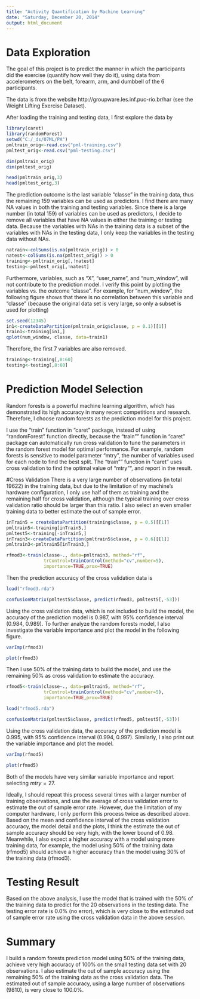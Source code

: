 ```yaml
---
title: "Activity Quantification by Machine Learning"
date: "Saturday, December 20, 2014"
output: html_document
---
```


# Data Exploration
The goal of this project is to predict the manner in which the participants did the exercise (quantify how well they do it), using data from accelerometers on the belt, forearm, arm, and dumbbell of the 6 participants. 

The data is from the website  http://groupware.les.inf.puc-rio.br/har (see the Weight Lifting Exercise Dataset). 

After loading the training and testing data, I first explore the data by 

```r
library(caret)
library(randomForest)
setwd("C:/_ds/07ML/PA")
pmltrain_orig<-read.csv("pml-training.csv")
pmltest_orig<-read.csv("pml-testing.csv")
```

```r
dim(pmltrain_orig)
dim(pmltest_orig)
```

```r
head(pmltrain_orig,3)
head(pmltest_orig,3)
```

The prediction outcome is the last variable "classe" in the training data, thus the remaining 159 variables can be used as predictors. 
I find there are many NA values in both the training and testing variables. Since there is a large number (in total 159) of variables can be used as predictors, I decide to remove all variables that have NA values in either the training or testing data. Because the variables with NAs in the training data is a subset of the variables with NAs in the testing data, I only keep the variables in the testing data without NAs. 

```r
natrain<-colSums(is.na(pmltrain_orig)) > 0
natest<-colSums(is.na(pmltest_orig)) > 0
training<-pmltrain_orig[,!natest]
testing<-pmltest_orig[,!natest]
```

Furthermore, variables, such as "X", "user_name", and "num_window", will not contribute to the prediction model. I verify this point by plotting the variables vs. the outcome "classe". For example, for "num_window", the following figure shows that there is no correlation between this variable and "classe" (because the original data set is very large, so only a subset is used for plotting)

```r
set.seed(12345)
in1<-createDataPartition(pmltrain_orig$classe, p = 0.1)[[1]]
train1<-training[in1,] 
qplot(num_window, classe, data=train1)
```

Therefore, the first 7 variables are also removed. 
```r
training<-training[,8:60]
testing<-testing[,8:60]
```

# Prediction Model Selection 
Random forests is a powerful machine learning algorithm, which has demonstrated its high accuracy in many recent competitions and research. Therefore, I choose random forests as the prediction model for this project. 

I use the "train" function in "caret" package, instead of using "randomForest" function directly, because the "train"" function in "caret" package can automatically run cross validation to tune the parameters in the random forest model for optimal performance. For example, random forests is sensitive to model parameter "mtry", the number of variables used for each node to find the best split. The "train"" function in "caret" uses cross validation to find the optimal value of "mtry"", and report in the result. 

#Cross Validation
There is a very large number of observations (in total 19622) in the training data, but due to the limitation of my machine's hardware configuration, I only use half of them as training and the remaining half for cross validation, although the typical training over cross validation ratio should be larger than this ratio. I also select an even smaller training data to better estimate the out of sample error. 

```r
inTrain5 = createDataPartition(training$classe, p = 0.5)[[1]]
pmltrain5<-training[inTrain5,]
pmltest5<-training[-inTrain5,]
inTrain3<-createDataPartition(pmltrain5$classe, p = 0.6)[[1]]
pmltrain3<-pmltrain5[inTrain3,]
```

```r
rfmod3<-train(classe~., data=pmltrain3, method="rf",
              trControl=trainControl(method="cv",number=5),
              importance=TRUE,prox=TRUE)
```

Then the prediction accuracy of the cross validation data is  

```r
load("rfmod3.rda")
```

```r
confusionMatrix(pmltest5$classe, predict(rfmod3, pmltest5[,-53]))
```

Using the cross validation data, which is not included to build the model, the accuracy of the prediction model is 0.987, with 95% confidence interval (0.984, 0.989). To further analyze the random forests model, I also investigate the variable importance and plot the model in the following figure. 

```r
varImp(rfmod3)
``` 

```r
plot(rfmod3)
``` 

Then I use 50% of the training data to build the model, and use the remaining 50% as cross validation to estimate the accuracy. 

```r
rfmod5<-train(classe~., data=pmltrain5, method="rf",
              trControl=trainControl(method="cv",number=5),
              importance=TRUE,prox=TRUE)
```

```r
load("rfmod5.rda")
```

```r
confusionMatrix(pmltest5$classe, predict(rfmod5, pmltest5[,-53]))
```
Using the cross validation data, the accuracy of the prediction model is 0.995, with 95% confidence interval (0.994, 0.997). Similarly, I also print out the variable importance and plot the model. 

```r
varImp(rfmod5)
``` 

```r
plot(rfmod5)
```

Both of the models have very similar variable importance and report selecting $mtry=27$. 

Ideally, I should repeat this process several times with a larger number of training observations, and use the average of cross validation error to estimate the out of sample error rate. However, due the limitation of my computer hardware, I only perform this process twice as described above. Based on the mean and confidence interval of the cross validation accuracy, the model detail and the plots, I think the estimate the out of sample accuracy should be very high, with the lower bound of 0.98. Meanwhile, I also expect a higher accuracy with a model using more training data, for example, the model using 50% of the training data (rfmod5) should achieve a higher accuracy than the model using 30% of the training data (rfmod3).  

# Testing Result
Based on the above analysis, I use the model that is trained with the 50% of the training data to predict for the 20 observations in the testing data. The testing error rate is 0.0% (no error), which is very close to the estimated out of sample error rate using the cross validation data in the above session. 

# Summary
I build a random forests prediction model using 50% of the training data, achieve very high accuracy of 100% on the small testing data set with 20 observations. I also estimate the out of sample accuracy using the remaining 50% of the training data as the cross validation data. The estimated out of sample accuracy, using a large number of observations (9810), is very close to 100.0%. 
